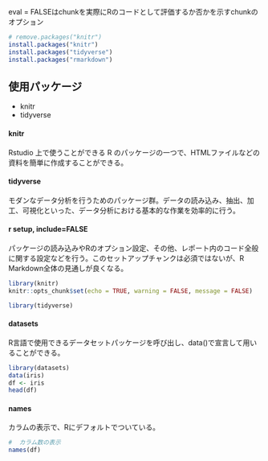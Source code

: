 eval = FALSEはchunkを実際にRのコードとして評価するか否かを示すchunkのオプション
```r
# remove.packages("knitr")
install.packages("knitr")
install.packages("tidyverse")
install.packages("rmarkdown")
```

## 使用パッケージ
- knitr
- tidyverse


#### knitr
Rstudio 上で使うことができる R のパッケージの一つで、HTMLファイルなどの資料を簡単に作成することができる。

#### tidyverse
モダンなデータ分析を行うためのパッケージ群。データの読み込み、抽出、加工、可視化といった、データ分析における基本的な作業を効率的に行う。

#### r setup, include=FALSE
パッケージの読み込みやRのオプション設定、その他、レポート内のコード全般に関する設定などを行う。このセットアップチャンクは必須ではないが、R Markdown全体の見通しが良くなる。
```r
library(knitr)
knitr::opts_chunk$set(echo = TRUE, warning = FALSE, message = FALSE)
```

```r
library(tidyverse)
```

#### datasets
R言語で使用できるデータセットパッケージを呼び出し、data()で宣言して用いることができる。
```r
library(datasets)
data(iris)
df <- iris
head(df)
```
#### names
カラムの表示で、Rにデフォルトでついている。
```r
#  カラム数の表示
names(df)
```





